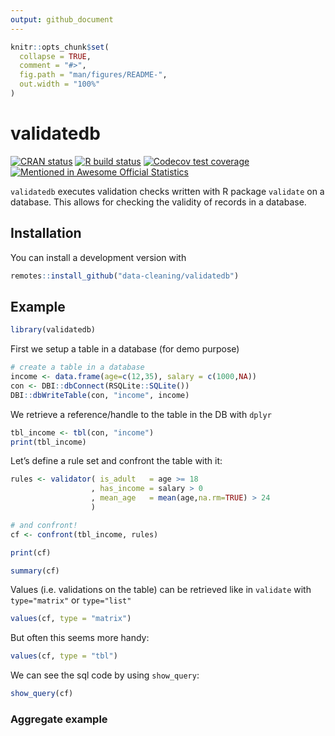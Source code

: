 ```yaml
---
output: github_document
---
```


<!-- README.md is generated from README.Rmd. Please edit that file -->

```r
knitr::opts_chunk$set(
  collapse = TRUE,
  comment = "#>",
  fig.path = "man/figures/README-",
  out.width = "100%"
)
```
 
# validatedb

<!-- badges: start -->
[![CRAN status](https://www.r-pkg.org/badges/version/validatedb)](https://CRAN.R-project.org/package=validatedb)
[![R build status](https://github.com/data-cleaning/validatedb/workflows/R-CMD-check/badge.svg)](https://github.com/data-cleaning/validatedb/actions)
[![Codecov test
coverage](https://codecov.io/gh/data-cleaning/validatedb/branch/master/graph/badge.svg)](https://codecov.io/gh/data-cleaning/validatedb?branch=master)
[![Mentioned in Awesome Official Statistics ](https://awesome.re/mentioned-badge.svg)](http://www.awesomeofficialstatistics.org)
<!-- badges: end -->

`validatedb` executes validation checks written with R package `validate` on a 
database. This allows for checking the validity of records in a database.

## Installation

You can install a development version with 

<!-- You can install the released version of validatedb from [CRAN](https://CRAN.R-project.org) with: -->

``` r
remotes::install_github("data-cleaning/validatedb")
```

## Example

```r
library(validatedb)
```

First we setup a table in a database (for demo purpose)
```r
# create a table in a database
income <- data.frame(age=c(12,35), salary = c(1000,NA))
con <- DBI::dbConnect(RSQLite::SQLite())
DBI::dbWriteTable(con, "income", income)
```

We retrieve a reference/handle to the table in the DB with `dplyr`

```r
tbl_income <- tbl(con, "income")
print(tbl_income)
```

Let's define a rule set and confront the table with it:
```r
rules <- validator( is_adult   = age >= 18
                  , has_income = salary > 0
                  , mean_age   = mean(age,na.rm=TRUE) > 24
                  )

# and confront!
cf <- confront(tbl_income, rules)

print(cf)

summary(cf)
```

Values (i.e. validations on the table) can be retrieved like in `validate` with
`type="matrix"` or `type="list"`

```r
values(cf, type = "matrix")
```

But often this seems more handy:

```r
values(cf, type = "tbl")
```

We can see the sql code by using `show_query`:

```r
show_query(cf)
```


### Aggregate example

```r

```

